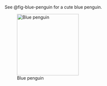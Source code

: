 See @fig-blue-penguin for a cute blue penguin.

![Blue penguin](images/blue-penguin.png){#fig-blue-penguin height=200px}